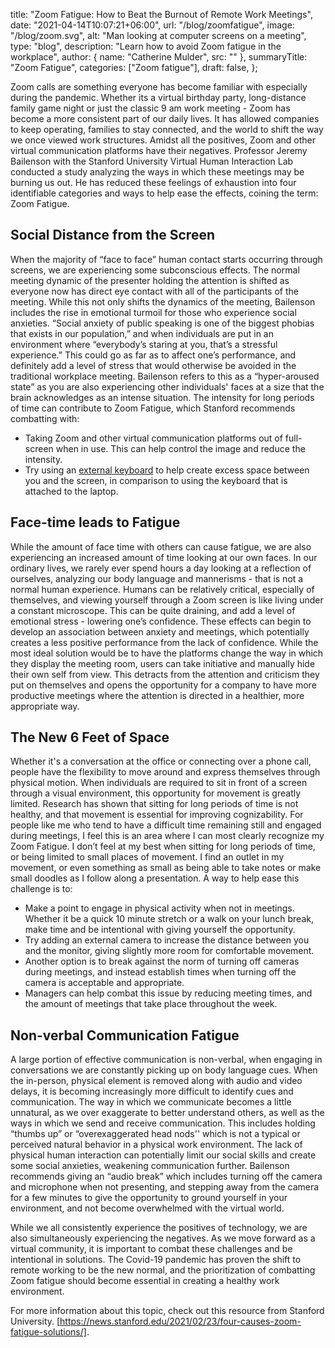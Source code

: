   title: "Zoom Fatigue: How to Beat the Burnout of Remote Work Meetings",
  date: "2021-04-14T10:07:21+06:00",
  url: "/blog/zoomfatigue",
  image: "/blog/zoom.svg",
  alt: "Man looking at computer screens on a meeting",
  type: "blog",
  description: "Learn how to avoid Zoom fatigue in the workplace",
  author: { name: "Catherine Mulder", src: "" },
  summaryTitle: "Zoom Fatigue",
  categories: ["Zoom fatigue"],
  draft: false,
};

Zoom calls are something everyone has become familiar with especially during the pandemic. Whether its a virtual birthday party, long-distance family game night or just the classic 9 am work meeting - Zoom has become a more consistent part of our daily lives. It has allowed companies to keep operating, families to stay connected, and the world to shift the way we once viewed work structures. Amidst all the positives, Zoom and other virtual communication platforms have their negatives. Professor Jeremy Bailenson with the Stanford University Virtual Human Interaction Lab conducted a study analyzing the ways in which these meetings may be burning us out. He has reduced these feelings of exhaustion into four identifiable categories and ways to help ease the effects, coining the term: Zoom Fatigue.

## Social Distance from the Screen

When the majority of “face to face” human contact starts occurring through screens, we are experiencing some subconscious effects. The normal meeting dynamic of the presenter holding the attention is shifted as everyone now has direct eye contact with all of the participants of the meeting. While this not only shifts the dynamics of the meeting, Bailenson includes the rise in emotional turmoil for those who experience social anxieties. “Social anxiety of public speaking is one of the biggest phobias that exists in our population,” and when individuals are put in an environment where “everybody’s staring at you, that’s a stressful experience.” This could go as far as to affect one’s performance, and definitely add a level of stress that would otherwise be avoided in the traditional workplace meeting. Bailenson refers to this as a “hyper-aroused state” as you are also experiencing other individuals' faces at a size that the brain acknowledges as an intense situation. The intensity for long periods of time can contribute to Zoom Fatigue, which Stanford recommends combatting with:

- Taking Zoom and other virtual communication platforms out of full-screen when in use. This can help control the image and reduce the intensity.
- Try using an [external keyboard](https://daskeyboard.com/) to help create excess space between you and the screen, in comparison to using the keyboard that is attached to the laptop.

## Face-time leads to Fatigue

While the amount of face time with others can cause fatigue, we are also experiencing an increased amount of time looking at our own faces. In our ordinary lives, we rarely ever spend hours a day looking at a reflection of ourselves, analyzing our body language and mannerisms - that is not a normal human experience. Humans can be relatively critical, especially of themselves, and viewing yourself through a Zoom screen is like living under a constant microscope. This can be quite draining, and add a level of emotional stress - lowering one’s confidence. These effects can begin to develop an association between anxiety and meetings, which potentially creates a less positive performance from the lack of confidence. While the most ideal solution would be to have the platforms change the way in which they display the meeting room, users can take initiative and manually hide their own self from view. This detracts from the attention and criticism they put on themselves and opens the opportunity for a company to have more productive meetings where the attention is directed in a healthier, more appropriate way.

## The New 6 Feet of Space

Whether it's a conversation at the office or connecting over a phone call, people have the flexibility to move around and express themselves
through physical motion. When individuals are required to sit in front of a screen through a visual environment, this opportunity for movement
is greatly limited. Research has shown that sitting for long periods of time is not healthy, and that movement is essential for improving cognizability.
For people like me who tend to have a difficult time remaining still and engaged during meetings, I feel this is an area where I can most clearly recognize
my Zoom Fatigue. I don’t feel at my best when sitting for long periods of time, or being limited to small places of movement. I find an outlet in my movement,
or even something as small as being able to take notes or make small doodles as I follow along a presentation. A way to help ease this challenge is to:

- Make a point to engage in physical activity when not in meetings. Whether it be a quick 10 minute stretch or a walk on your lunch break, make time and be intentional with giving yourself the opportunity.
- Try adding an external camera to increase the distance between you and the monitor, giving slightly more room for comfortable movement.
- Another option is to break against the norm of turning off cameras during meetings, and instead establish times when turning off the camera is acceptable and appropriate.
- Managers can help combat this issue by reducing meeting times, and the amount of meetings that take place throughout the week.

## Non-verbal Communication Fatigue

A large portion of effective communication is non-verbal, when engaging in conversations we are constantly picking up on body language cues. When the in-person, physical element is removed along with audio and video delays, it is becoming increasingly more difficult to identify cues and communication. The way in which we communicate becomes a little unnatural, as we over exaggerate to better understand others, as well as the ways in which we send and receive communication. This includes holding “thumbs up” or “overexaggerated head nods'' which is not a typical or perceived natural behavior in a physical work environment. The lack of physical human interaction can potentially limit our social skills and create some social anxieties, weakening communication further. Bailenson recommends giving an “audio break” which includes turning off the camera and microphone
when not presenting, and stepping away from the camera for a few minutes to give the opportunity to ground yourself in your environment, and not become overwhelmed with the virtual world.

While we all consistently experience the positives of technology, we are also simultaneously experiencing the negatives. As we move forward as a virtual community, it is important to combat these challenges and be intentional in solutions. The Covid-19 pandemic has proven the shift to remote working to be the new normal, and the prioritization of combatting Zoom fatigue should become essential in creating a healthy work environment.

For more information about this topic, check out this resource from Stanford University. [https://news.stanford.edu/2021/02/23/four-causes-zoom-fatigue-solutions/].
